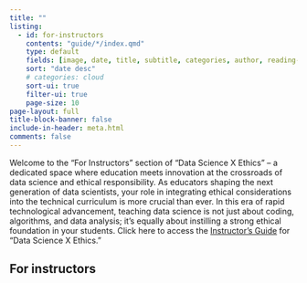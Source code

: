 ```yaml
---
title: ""
listing:
  - id: for-instructors
    contents: "guide/*/index.qmd"
    type: default
    fields: [image, date, title, subtitle, categories, author, reading-time]  
    sort: "date desc"
    # categories: cloud
    sort-ui: true
    filter-ui: true
    page-size: 10
page-layout: full
title-block-banner: false
include-in-header: meta.html
comments: false
---
```




Welcome to the "For Instructors" section of "Data Science X Ethics" – a dedicated space where education meets innovation at the crossroads of data science and ethical responsibility. As educators shaping the next generation of data scientists, your role in integrating ethical considerations into the technical curriculum is more crucial than ever. In this era of rapid technological advancement, teaching data science is not just about coding, algorithms, and data analysis; it's equally about instilling a strong ethical foundation in your students. Click here to access the [Instructor's Guide](https://quarto.org/docs/presentations/revealjs/demo/#/title-slide) for "Data Science X Ethics."

## For instructors

::: {#for-instructors}
:::